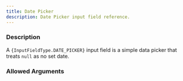 ```yaml
---
title: Date Picker
description: Date Picker input field reference.
---
```



<InputFieldInfo type={InputFieldType.DATE_PICKER}></InputFieldInfo>

### Description

A <code>{InputFieldType.DATE_PICKER}</code> input field is a simple data picker that treats `null` as no set date.

### Allowed Arguments

<InputFieldAllowedArguments type={InputFieldType.DATE_PICKER}></InputFieldAllowedArguments>

